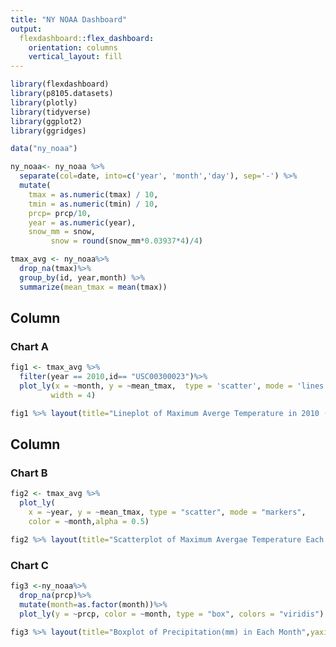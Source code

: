 ```yaml
---
title: "NY NOAA Dashboard"
output: 
  flexdashboard::flex_dashboard:
    orientation: columns
    vertical_layout: fill
---
```


```r
library(flexdashboard)
library(p8105.datasets)
library(plotly)
library(tidyverse)
library(ggplot2)
library(ggridges)
```

```r
data("ny_noaa")

ny_noaa<- ny_noaa %>%
  separate(col=date, into=c('year', 'month','day'), sep='-') %>% 
  mutate( 
    tmax = as.numeric(tmax) / 10, 
    tmin = as.numeric(tmin) / 10,
    prcp= prcp/10,
    year = as.numeric(year), 
    snow_mm = snow,
         snow = round(snow_mm*0.03937*4)/4)

tmax_avg <- ny_noaa%>% 
  drop_na(tmax)%>%
  group_by(id, year,month) %>% 
  summarize(mean_tmax = mean(tmax))
```

Column {data-width=650}
-----------------------------------------------------------------------

### Chart A

```r
fig1 <- tmax_avg %>%
  filter(year == 2010,id== "USC00300023")%>%
  plot_ly(x = ~month, y = ~mean_tmax,  type = 'scatter', mode = 'lines',
         width = 4)

fig1 %>% layout(title="Lineplot of Maximum Averge Temperature in 2010 (ID: USC00300023)",yaxis = list(title="Temperature"),xaxis=list(title="Month"))
```

Column {data-width=450}
-----------------------------------------------------------------------

### Chart B

```r
fig2 <- tmax_avg %>%
  plot_ly(
    x = ~year, y = ~mean_tmax, type = "scatter", mode = "markers",
    color = ~month,alpha = 0.5)

fig2 %>% layout(title="Scatterplot of Maximum Avergae Temperature Each Year",yaxis = list(title="Temperature"),xaxis=list(title="Year"))
```

### Chart C

```r
fig3 <-ny_noaa%>% 
  drop_na(prcp)%>%
  mutate(month=as.factor(month))%>%
  plot_ly(y = ~prcp, color = ~month, type = "box", colors = "viridis")

fig3 %>% layout(title="Boxplot of Precipitation(mm) in Each Month",yaxis = list(title="Precipitation(mm)",range=c(0,10)),xaxis=list(title="Month"))
```

